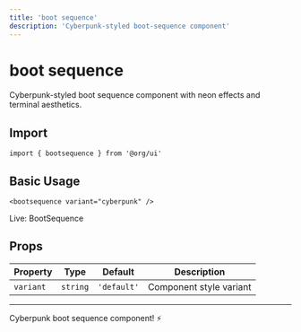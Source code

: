 ```yaml
---
title: 'boot sequence'
description: 'Cyberpunk-styled boot-sequence component'
---
```


# boot sequence

Cyberpunk-styled boot sequence component with neon effects and terminal aesthetics.

## Import

```svelte
import { bootsequence } from '@org/ui'
```

## Basic Usage

```svelte
<bootsequence variant="cyberpunk" />
```
<div class="ahb-preview" data-ahb-component="BootSequence" data-ahb-props='{"variant":"terminal"}'>Live: BootSequence</div>

## Props

| Property | Type | Default | Description |
|----------|------|---------|-------------|
| `variant` | `string` | `'default'` | Component style variant |

---

Cyberpunk boot sequence component! ⚡
